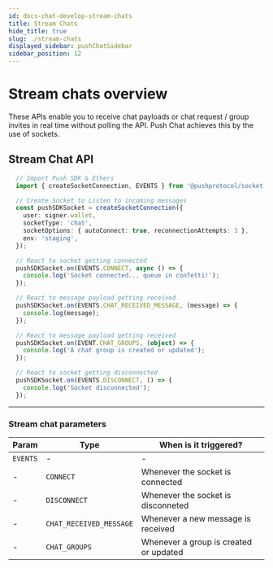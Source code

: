 ```yaml
---
id: docs-chat-develop-stream-chats
title: Stream Chats
hide_title: true
slug: ./stream-chats
displayed_sidebar: pushChatSidebar
sidebar_position: 12
---
```


# Stream chats overview

These APIs enable you to receive chat payloads or chat request / group invites in real time without polling the API. Push Chat achieves this by the use of sockets.


<head>
  <title>Stream Chats | Push Chat | Push Documentation</title>
</head>



## Stream Chat API


<Tabs className="codetabs" groupId="code-examples">
  <TabItem value="js" attributes={{className: "codetab js"}} default>
    

```typescript
  // Import Push SDK & Ethers
  import { createSocketConnection, EVENTS } from '@pushprotocol/socket';

  // Create Socket to Listen to incoming messages
  const pushSDKSocket = createSocketConnection({
    user: signer.wallet,
    socketType: 'chat',
    socketOptions: { autoConnect: true, reconnectionAttempts: 3 },
    env: 'staging',
  });

  // React to socket getting connected
  pushSDKSocket.on(EVENTS.CONNECT, async () => {
    console.log('Socket connected... queue in confetti!');
  });

  // React to message payload getting received
  pushSDKSocket.on(EVENTS.CHAT_RECEIVED_MESSAGE, (message) => {
    console.log(message);
  });

  // React to message payload getting received
  pushSDKSocket.on(EVENT.CHAT_GROUPS, (object) => {
    console.log('A chat group is created or updated');
  });

  // React to socket getting disconnected
  pushSDKSocket.on(EVENTS.DISCONNECT, () => {
    console.log('Socket disconnected');
  });
```

  </TabItem>
</Tabs>

---

### Stream chat parameters

| Param | Type | When is it triggered?                      |
|------|-----|--------------------------------------------|
| `EVENTS`    | - | -     | 
| - | `CONNECT` | Whenever the socket is connected     | 
| - | `DISCONNECT` | Whenever the socket is disconneted   | 
| - | `CHAT_RECEIVED_MESSAGE` | Whenever a new message is received |
| - | `CHAT_GROUPS` | Whenever a group is created or updated |

